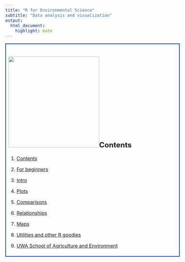 ```yaml
---
title: "R for Environmental Science"
subtitle: "Data analysis and visualization"
output: 
  html_document:
    highlight: kate
---
```


<style type="text/css">
  body{
  font-size: 12pt;
}
</style>

<div style="border: 2px solid #039; padding: 8px;">
# ![](./images/indexPic.jpg){align="right" width="300" height="300"}Contents

1. [Contents](index.html)

2. [For beginners](about.html)

3. [Intro](intro.html)

4. [Plots](plots.html)

5. [Comparisons](means.html)

6. [Relationships](correl.html)

7. [Maps](maps.html)

8. [Utilities and other R goodies](tables.html)

9. [UWA School of Agriculture and Environment](https://www.uwa.edu.au/schools/agriculture-and-environment){target="_blank"}

</div>

<p>&nbsp;</p>
